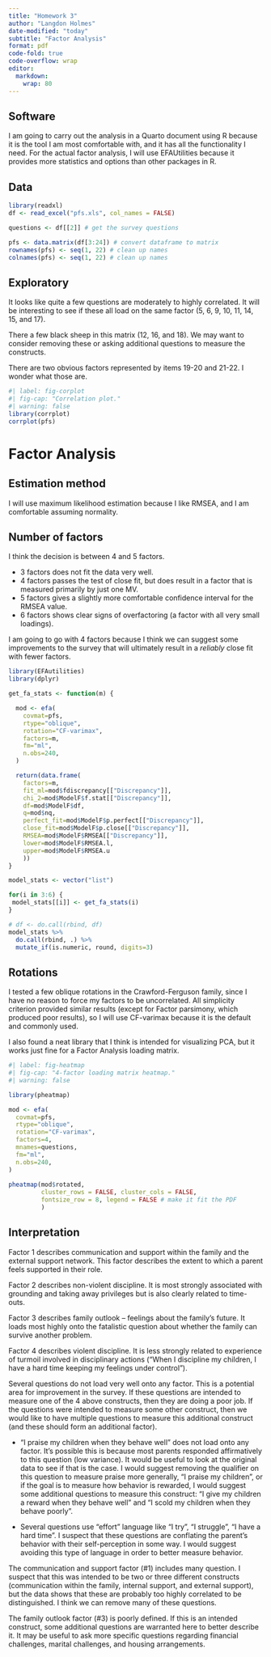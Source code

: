 ```yaml
---
title: "Homework 3"
author: "Langdon Holmes"
date-modified: "today"
subtitle: "Factor Analysis"
format: pdf
code-fold: true
code-overflow: wrap
editor: 
  markdown: 
    wrap: 80
---
```


## Software

I am going to carry out the analysis in a Quarto document using R because it is the tool I am most comfortable with, and it has all the functionality I need. For the actual factor analysis, I will use EFAUtilities because it provides more statistics and options than other packages in R.

## Data

```r
library(readxl)
df <- read_excel("pfs.xls", col_names = FALSE)

questions <- df[[2]] # get the survey questions

pfs <- data.matrix(df[3:24]) # convert dataframe to matrix
rownames(pfs) <- seq(1, 22) # clean up names
colnames(pfs) <- seq(1, 22) # clean up names
```

## Exploratory

It looks like quite a few questions are moderately to highly correlated. It will be interesting to see if these all load on the same factor (5, 6, 9, 10, 11, 14, 15, and 17).

There a few black sheep in this matrix (12, 16, and 18). We may want to consider removing these or asking additional questions to measure the constructs.

There are two obvious factors represented by items 19-20 and 21-22. I wonder what those are.

```r
#| label: fig-corplot
#| fig-cap: "Correlation plot."
#| warning: false
library(corrplot)
corrplot(pfs)
```

# Factor Analysis

## Estimation method

I will use maximum likelihood estimation because I like RMSEA, and I am comfortable assuming normality.

## Number of factors

I think the decision is between 4 and 5 factors.

- 3 factors does not fit the data very well.
- 4 factors passes the test of close fit, but does result in a factor that is measured primarily by just one MV.
- 5 factors gives a slightly more comfortable confidence interval for the RMSEA value.
- 6 factors shows clear signs of overfactoring (a factor with all very small loadings).

I am going to go with 4 factors because I think we can suggest some improvements to the survey that will ultimately result in a _reliably_ close fit with fewer factors.

```r
library(EFAutilities)
library(dplyr)

get_fa_stats <- function(m) {

  mod <- efa(
    covmat=pfs,
    rtype="oblique",
    rotation="CF-varimax",
    factors=m,
    fm="ml",
    n.obs=240,
  )

  return(data.frame(
    factors=m,
    fit_ml=mod$fdiscrepancy[["Discrepancy"]],
    chi_2=mod$ModelF$f.stat[["Discrepancy"]],
    df=mod$ModelF$df,
    q=mod$nq,
    perfect_fit=mod$ModelF$p.perfect[["Discrepancy"]],
    close_fit=mod$ModelF$p.close[["Discrepancy"]],
    RMSEA=mod$ModelF$RMSEA[["Discrepancy"]],
    lower=mod$ModelF$RMSEA.l,
    upper=mod$ModelF$RMSEA.u
    ))
}

model_stats <- vector("list")

for(i in 3:6) {
 model_stats[[i]] <- get_fa_stats(i)
}

# df <- do.call(rbind, df)
model_stats %>%
  do.call(rbind, .) %>% 
  mutate_if(is.numeric, round, digits=3)
```
## Rotations

I tested a few oblique rotations in the Crawford-Ferguson family, since I have no reason to force my factors to be uncorrelated. All simplicity criterion provided similar results (except for Factor parsimony, which produced poor results), so I will use CF-varimax because it is the default and commonly used.

I also found a neat library that I think is intended for visualizing PCA, but it works just fine for a Factor Analysis loading matrix.

```r
#| label: fig-heatmap
#| fig-cap: "4-factor loading matrix heatmap."
#| warning: false

library(pheatmap)

mod <- efa(
  covmat=pfs,
  rtype="oblique",
  rotation="CF-varimax",
  factors=4,
  mnames=questions,
  fm="ml",
  n.obs=240,
)
  
pheatmap(mod$rotated,
         cluster_rows = FALSE, cluster_cols = FALSE,
         fontsize_row = 8, legend = FALSE # make it fit the PDF
         )
```

## Interpretation

Factor 1 describes communication and support within the family and the external support network. This factor describes the extent to which a parent feels supported in their role.

Factor 2 describes non-violent discipline. It is most strongly associated with grounding and taking away privileges but is also clearly related to time-outs.

Factor 3 describes family outlook -- feelings about the family's future. It loads most highly onto the fatalistic question about whether the family can survive another problem.

Factor 4 describes violent discipline. It is less strongly related to experience of turmoil involved in disciplinary actions ("When I discipline my children, I have a hard time keeping my feelings under control"). 

Several questions do not load very well onto any factor. This is a potential area for improvement in the survey. If these questions are intended to measure one of the 4 above constructs, then they are doing a poor job. If the questions were intended to measure some other construct, then we would like to have multiple questions to measure this additional construct (and these should form an additional factor).

 - "I praise my children when they behave well" does not load onto any factor. It's possible this is because most parents responded affirmatively to this question (low variance). It would be useful to look at the original data to see if that is the case. I would suggest removing the qualifier on this question to measure praise more generally, "I praise my children", or if the goal is to measure how behavior is rewarded, I would suggest some additional questions to measure this construct: "I give my children a reward when they behave well" and "I scold my children when they behave poorly".

 - Several questions use "effort" language like "I try", "I struggle", "I have a hard time". I suspect that these questions are conflating the parent's behavior with their self-perception in some way. I would suggest avoiding this type of language in order to better measure behavior.

The communication and support factor (#1) includes many question. I suspect that this was intended to be two or three different constructs (communication within the family, internal support, and external support), but the data shows that these are probably too highly correlated to be distinguished. I think we can remove many of these questions.

The family outlook factor (#3) is poorly defined. If this is an intended construct, some additional questions are warranted here to better describe it. It may be useful to ask more specific questions regarding financial challenges, marital challenges, and housing arrangements.



